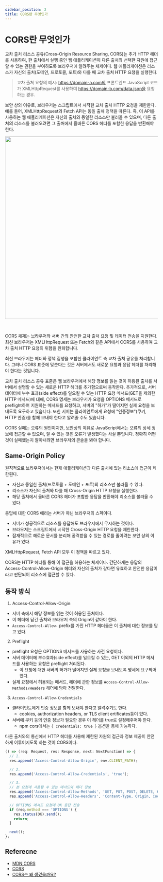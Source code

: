 ```yaml
---
sidebar_position: 2
title: CORS란 무엇인가
---
```



# CORS란 무엇인가

교차 출처 리소스 공유(Cross-Origin Resource Sharing, CORS)는
추가 HTTP 헤더를 사용하여, 한 출처에서 실행 중인 웹 애플리케이션이 다른
출처의 선택한 자원에 접근할 수 있는 권한을 부여하도록 브라우저에 알려주는
체제이다. 웹 애플리케이션은 리소스가 자신의 출처(도메인, 프로토콜, 포트)와
다를 때 교차 출처 HTTP 요청을 실행한다.

> 교차 출처 요청의 예시:
> https://domain-a.com의 프론트엔드 JavaScript 코드가
> XMLHttpRequest를 사용하여 https://domain-b.com/data.json을
> 요청하는 경우.

보안 상의 이유로, 브라우저는 스크립트에서 시작한 교차 출처 HTTP 요청을 제한한다.
예를 들어, XMLHttpRequest와 Fetch API는 동일 출처 정책을 따른다. 즉,
이 API를 사용하는 웹 애플리케이션은 자신의 출처와 동일한 리소스만 불러올 수
있으며, 다른 출처의 리소스를 불러오려면 그 출처에서 올바른 CORS 헤더를 포함한
응답을 반환해야 한다.

<Image
  src="https://user-images.githubusercontent.com/63354527/221099739-0b88943d-44db-4a0a-a967-4b606c8b00ac.png"
  referenceLink="https://user-images.githubusercontent.com/63354527/221099739-0b88943d-44db-4a0a-a967-4b606c8b00ac.png"
  width="600px"
/>

<br />

CORS 체제는 브라우저와 서버 간의 안전한 교차 출처 요청 및 데이터 전송을 지원한다.
최신 브라우저는 XMLHttpRequest 또는 Fetch와 같은 API에서 CORS를 사용하여
교차 출처 HTTP 요청의 위험을 완화합니다.

최신 브라우저는 헤더와 정책 집행을 포함한 클라이언트 측 교차 출처 공유를 처리합니다.
그러나 CORS 표준에 맞춘다는 것은 서버에서도 새로운 요청과 응답 헤더를 처리해야
한다는 것입니다.

교차 출처 리소스 공유 표준은 웹 브라우저에서 해당 정보를 읽는 것이 허용된 출처를
서버에서 설명할 수 있는 새로운 HTTP 헤더를 추가함으로써 동작한다. 추가적으로,
서버 데이터에 부수 효과(side effect)를 일으킬 수 있는 HTTP 요청 메서드(GET을 제외한 HTTP 메서드)에
대해, CORS 명세는 브라우저가 요청을 OPTIONS 메서드로 preflight하여 지원하는
메서드를 요청하고, 서버의 "허가"가 떨어지면 실제 요청을 보내도록 요구하고 있습니다.
또한 서버는 클라이언트에게 요청에 "인증정보"(쿠키, HTTP 인증)를 함께 보내야
한다고 알려줄 수도 있습니다.

CORS 실패는 오류의 원인이지만, 보안상의 이유로 JavaScript에서는 오류의 상세
정보에 접근할 수 없으며, 알 수 있는 것은 오류가 발생했다는 사실 뿐입니다. 정확히
어떤 것이 실패했는지 알아내려면 브라우저의 콘솔을 봐야 합니다.

## Same-Origin Policy

원칙적으로 브라우저에서는 현재 애플리케이션과 다른 출처에 있는 리소스에 접근이
제한된다.

- 자신과 동일한 출처(프로토콜 + 도메인 + 포트)의 리소스만 불러올 수 있다.
- 리소스가 자신의 출처와 다를 때 Cross-Origin HTTP 요청을 실행한다.
- 해당 출처에서 올바른 CORS 헤더가 포함한 응답을 반환해야 리소스를 불러올 수 있다.

응답에 대한 CORS 에러는 서버가 아닌 브라우저의 스펙이다.

- 서버가 성공적으로 리소스를 응답해도 브라우저에서 무시하는 것이다.
- 브라우저는 스크립트에서 시작한 Cross-Origin HTTP 요청을 제한한다.
- 잠재적으로 해로운 문서를 분리해 공격받을 수 있는 경로를 줄이려는 보안 상의 이유가 있다.

XMLHttpRequest, Fetch API 모두 이 정책을 따르고 있다.

CORS는 HTTP 헤더를 통해 이 접근을 허용하는 체제이다. 간단하게는 응답의
Access-Control-Allow-Origin 헤더와 자신의 출처가 같다면 유효하고
안전한 응답이라고 판단되어 리소스에 접근할 수 있다.

## 동작 방식

1. Access-Control-Allow-Origin

- 서버 측에서 해당 정보를 읽는 것이 허용된 출처이다.
- 이 헤더에 담긴 출처와 브라우저 측의 Origin이 같아야 한다.
- `Access-Control-Allow-` prefix를 가진 HTTP 헤더들은 이 출처에 대한 정보를 담고 있다.

2. Preflight

- preflight 요청은 OPTIONS 메서드를 사용하는 사전 요청이다.
- 서버 데이터에 부수효과(side effect)를 일으킬 수 있는, GET 이외의
  HTTP 메서드를 사용하는 요청은 preflight 처리된다.
  - 이 요청에 대한 서버의 허가가 떨어지면 실제 요청을 보내도록 명세에 요구되어 있다.
- 실제 요청에서 허용되는 메서드, 헤더에 관한 정보를 `Access-Control-Allow-Methods/Headers` 헤더에 담아 전달한다.

3. `Access-Control-Allow-Credentials`

- 클라이언트에게 인증 정보를 함께 보내야 한다고 알려주기도 한다.
  - cookies, authorization headers, or TLS client ertificates등이 있다.
- 서버에 쿠키 등의 인증 정보가 필요한 경우 이 헤더를 true로 설정해주어야 한다.
  - npm cors에서는 `{ credentials: true }` 옵션을 통해 가능하다.

다른 출처와의 통신에서 HTTP 헤더를 사용해 제한된 자원의 접근과 정보 제공이 안전하게 이루어지도록 하는 것이 CORS이다.

```js
() => (req: Request, res: Response, next: NextFunction) => {
  // 1.
  res.append('Access-Control-Allow-Origin', env.CLIENT_PATH);

  // 2.
  res.append('Access-Control-Allow-Credentials', 'true');

  // 3.
  // 본 요청에 사용될 수 있는 메서드와 헤더 정보
  res.append('Access-Control-Allow-Methods', 'GET, PUT, POST, DELETE, OPTIONS');
  res.append('Access-Control-Allow-Headers', 'Content-Type, Origin, Cookies');

  // OPTIONS 메서드 요청에 OK 응답 전송
  if (req.method === 'OPTIONS') {
    res.status(OK).send();
    return;
  }

  next();
};
```

## Referecne

- [MDN CORS](https://developer.mozilla.org/ko/docs/Web/HTTP/CORS#preflighted_requests)
- [CORS](https://velog.io/@se030/CORS)
- [CORS는 왜 생겼을까요?](https://velog.io/@reum107/why-cors)
